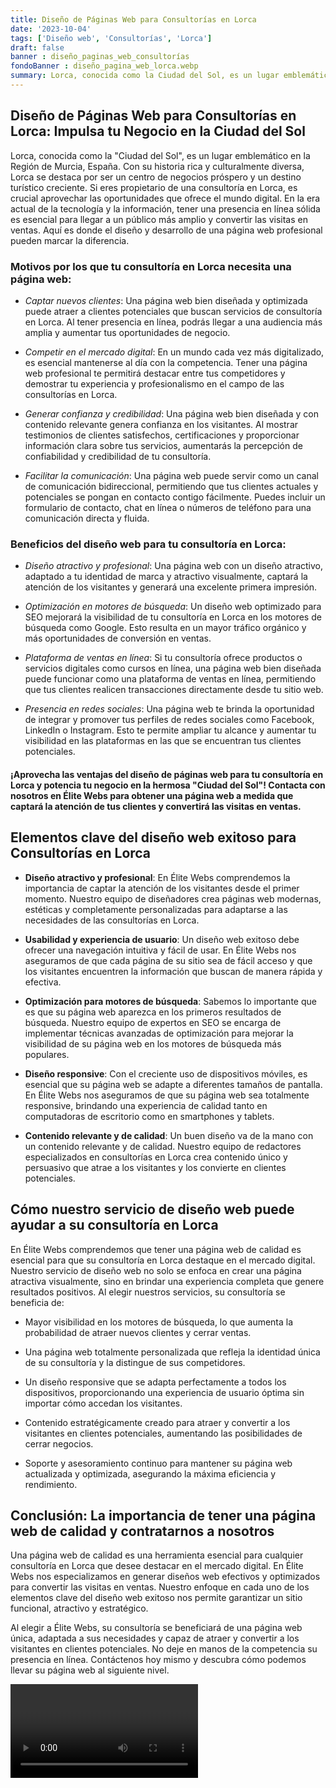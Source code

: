 ```yaml
---
title: Diseño de Páginas Web para Consultorías en Lorca
date: '2023-10-04'
tags: ['Diseño web', 'Consultorías', 'Lorca']
draft: false
banner : diseño_paginas_web_consultorías
fondoBanner : diseño_pagina_web_lorca.webp
summary: Lorca, conocida como la Ciudad del Sol, es un lugar emblemático en la Región de Murcia, España. Con su historia rica y culturalmente diversa, Lorca se destaca por ser un centro de negocios próspero y un destino turístico creciente. Si eres propietario de una consultoría en Lorca, es crucial aprovechar las oportunidades que ofrece el mundo digital. En la era actual de la tecnología y la información, tener una presencia en línea sólida es esencial para llegar a un público más amplio y convertir las visitas en ventas. Aquí es donde el diseño y desarrollo de una página web profesional pueden marcar la diferencia.
---
```


## **Diseño de Páginas Web para Consultorías en Lorca: Impulsa tu Negocio en la Ciudad del Sol**

Lorca, conocida como la "Ciudad del Sol", es un lugar emblemático en la Región de Murcia, España. Con su historia rica y culturalmente diversa, Lorca se destaca por ser un centro de negocios próspero y un destino turístico creciente. Si eres propietario de una consultoría en Lorca, es crucial aprovechar las oportunidades que ofrece el mundo digital. En la era actual de la tecnología y la información, tener una presencia en línea sólida es esencial para llegar a un público más amplio y convertir las visitas en ventas. Aquí es donde el diseño y desarrollo de una página web profesional pueden marcar la diferencia.

### **Motivos por los que tu consultoría en Lorca necesita una página web:**

- *Captar nuevos clientes*: Una página web bien diseñada y optimizada puede atraer a clientes potenciales que buscan servicios de consultoría en Lorca. Al tener presencia en línea, podrás llegar a una audiencia más amplia y aumentar tus oportunidades de negocio.

- *Competir en el mercado digital*: En un mundo cada vez más digitalizado, es esencial mantenerse al día con la competencia. Tener una página web profesional te permitirá destacar entre tus competidores y demostrar tu experiencia y profesionalismo en el campo de las consultorías en Lorca.

- *Generar confianza y credibilidad*: Una página web bien diseñada y con contenido relevante genera confianza en los visitantes. Al mostrar testimonios de clientes satisfechos, certificaciones y proporcionar información clara sobre tus servicios, aumentarás la percepción de confiabilidad y credibilidad de tu consultoría.

- *Facilitar la comunicación*: Una página web puede servir como un canal de comunicación bidireccional, permitiendo que tus clientes actuales y potenciales se pongan en contacto contigo fácilmente. Puedes incluir un formulario de contacto, chat en línea o números de teléfono para una comunicación directa y fluida.

### **Beneficios del diseño web para tu consultoría en Lorca:**

- *Diseño atractivo y profesional*: Una página web con un diseño atractivo, adaptado a tu identidad de marca y atractivo visualmente, captará la atención de los visitantes y generará una excelente primera impresión.

- *Optimización en motores de búsqueda*: Un diseño web optimizado para SEO mejorará la visibilidad de tu consultoría en Lorca en los motores de búsqueda como Google. Esto resulta en un mayor tráfico orgánico y más oportunidades de conversión en ventas.

- *Plataforma de ventas en línea*: Si tu consultoría ofrece productos o servicios digitales como cursos en línea, una página web bien diseñada puede funcionar como una plataforma de ventas en línea, permitiendo que tus clientes realicen transacciones directamente desde tu sitio web.

- *Presencia en redes sociales*: Una página web te brinda la oportunidad de integrar y promover tus perfiles de redes sociales como Facebook, LinkedIn o Instagram. Esto te permite ampliar tu alcance y aumentar tu visibilidad en las plataformas en las que se encuentran tus clientes potenciales.

#### ¡Aprovecha las ventajas del diseño de páginas web para tu consultoría en Lorca y potencia tu negocio en la hermosa "Ciudad del Sol"! Contacta con nosotros en Élite Webs para obtener una página web a medida que captará la atención de tus clientes y convertirá las visitas en ventas.

<GifSeo />

<Cta />

## Elementos clave del diseño web exitoso para Consultorías en Lorca

- **Diseño atractivo y profesional**: En Élite Webs comprendemos la importancia de captar la atención de los visitantes desde el primer momento. Nuestro equipo de diseñadores crea páginas web modernas, estéticas y completamente personalizadas para adaptarse a las necesidades de las consultorías en Lorca.

- **Usabilidad y experiencia de usuario**: Un diseño web exitoso debe ofrecer una navegación intuitiva y fácil de usar. En Élite Webs nos aseguramos de que cada página de su sitio sea de fácil acceso y que los visitantes encuentren la información que buscan de manera rápida y efectiva.

- **Optimización para motores de búsqueda**: Sabemos lo importante que es que su página web aparezca en los primeros resultados de búsqueda. Nuestro equipo de expertos en SEO se encarga de implementar técnicas avanzadas de optimización para mejorar la visibilidad de su página web en los motores de búsqueda más populares.

- **Diseño responsive**: Con el creciente uso de dispositivos móviles, es esencial que su página web se adapte a diferentes tamaños de pantalla. En Élite Webs nos aseguramos de que su página web sea totalmente responsive, brindando una experiencia de calidad tanto en computadoras de escritorio como en smartphones y tablets.

- **Contenido relevante y de calidad**: Un buen diseño va de la mano con un contenido relevante y de calidad. Nuestro equipo de redactores especializados en consultorías en Lorca crea contenido único y persuasivo que atrae a los visitantes y los convierte en clientes potenciales.

## Cómo nuestro servicio de diseño web puede ayudar a su consultoría en Lorca

En Élite Webs comprendemos que tener una página web de calidad es esencial para que su consultoría en Lorca destaque en el mercado digital. Nuestro servicio de diseño web no solo se enfoca en crear una página atractiva visualmente, sino en brindar una experiencia completa que genere resultados positivos. Al elegir nuestros servicios, su consultoría se beneficia de:

- Mayor visibilidad en los motores de búsqueda, lo que aumenta la probabilidad de atraer nuevos clientes y cerrar ventas.

- Una página web totalmente personalizada que refleja la identidad única de su consultoría y la distingue de sus competidores.

- Un diseño responsive que se adapta perfectamente a todos los dispositivos, proporcionando una experiencia de usuario óptima sin importar cómo accedan los visitantes.

- Contenido estratégicamente creado para atraer y convertir a los visitantes en clientes potenciales, aumentando las posibilidades de cerrar negocios.

- Soporte y asesoramiento continuo para mantener su página web actualizada y optimizada, asegurando la máxima eficiencia y rendimiento.

## Conclusión: La importancia de tener una página web de calidad y contratarnos a nosotros

Una página web de calidad es una herramienta esencial para cualquier consultoría en Lorca que desee destacar en el mercado digital. En Élite Webs nos especializamos en generar diseños web efectivos y optimizados para convertir las visitas en ventas. Nuestro enfoque en cada uno de los elementos clave del diseño web exitoso nos permite garantizar un sitio funcional, atractivo y estratégico.

Al elegir a Élite Webs, su consultoría se beneficiará de una página web única, adaptada a sus necesidades y capaz de atraer y convertir a los visitantes en clientes potenciales. No deje en manos de la competencia su presencia en línea. Contáctenos hoy mismo y descubra cómo podemos llevar su página web al siguiente nivel.

<Video />

<CtaBot job='Consultorías' city='Lorca'/>

<Gmaps query='Lorca+españa+maps' />